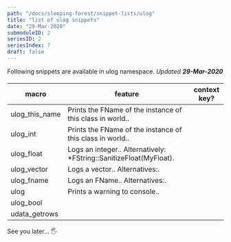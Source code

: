 ```yaml
---
path: "/docs/sleeping-forest/snippet-lists/ulog"
title: "list of ulog snippets"
date: "29-Mar-2020"
submoduleID: 2
seriesID: 2
seriesIndex: 7
draft: false
---
```


Following snippets are available in ulog namespace. *Updated **29-Mar-2020***


#### 

| macro           | feature                      | context key?           |
| --------------- | ---------------------------- | ---------------------- |
| ulog_this_name | Prints the FName of the instance of this class in world..  |  |
| ulog_int | Prints the FName of the instance of this class in world..  |  |
| ulog_float | Logs an integer.. Alternatively: *FString::SanitizeFloat(MyFloat).  |  |
| ulog_vector | Logs a vector.. Alternatives:.  |  |
| ulog_fname | Logs an FName.. Alternatives:.  |  |
| ulog | Prints a warning to console..  |  |
| ulog_bool |  |  |
| udata_getrows |  |  |

See you later... 🖐